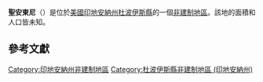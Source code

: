 {{noteTA
|G1=USState
|G2=地名
|G3=Unit
}}
{{Infobox settlement
|official_name            = 聖安東尼
|native_name = Saint Anthony
|settlement_type          = [[非建制地區|非建制地區]]
|image_skyline            = St. Anthony, Indiana.jpg
|imagesize                = 250px
|pushpin_map              = USA Indiana
|pushpin_label            = 聖安東尼
|pushpin_label_position   = top
|pushpin_map_caption      = 聖安東尼在印地安納州的位置
|subdivision_type         = [[世界政區索引|國家]]
|subdivision_type1        = [[美国州份|州份]]
|subdivision_type2        = [[印地安納州行政区划|縣]]
|subdivision_name         = [[美国|美国]]
|subdivision_name1        = [[印地安納州|印地安納州]]
|subdivision_name2        = [[杜波伊斯縣_(印地安納州)|杜波伊斯縣]]
|elevation_ft             = 545
|elevation_m              = 166
|area_total_km2           = 
|area_total_sq_mi         = 
|area_land_km2            = 
|area_land_sq_mi          = 
|area_water_km2           = 
|area_water_sq_mi         = 
|population_as_of         = 2010
|population_footnotes     = 
|population_total         = 
|population_metro         = 
|population_density_km2   = auto
|population_density_sq_mi = auto
|timezone                 = [[北美东部时区|北美东部时区]]
|utc_offset               = -5
|coordinates              = {{coord|38|18|52|N|86|49|36|W|display=inline,title}}
| coor_pinpoint           = 
| coordinates_footnotes   = 
|timezone_DST             = EDT
|utc_offset_DST           = -4
|postal_code_type         = [[美國郵區編號|郵區編號]]
|postal_code              = 47575
|area_code                = {{link-en|电话区号812|Area code 812|812}}
|blank_name = [[地名信息系统|GNIS ID]]
|blank_info = 442481<ref name="GNIS">{{cite gnis|442481|Saint Anthony}}</ref>
}}
'''聖安東尼'''（{{lang-en|Saint Anthony}}）是位於[[美國|美國]][[印地安納州|印地安納州]][[杜波伊斯縣_(印地安納州)|杜波伊斯縣]]的一個[[非建制地區|非建制地區]]。該地的面積和人口皆未知。

== 參考文獻 ==
{{reflist}}

{{杜波伊斯縣 (印地安納州)}}

{{DEFAULTSORT:Saint Anthony}}
[[Category:印地安納州非建制地區|Category:印地安納州非建制地區]]
[[Category:杜波伊斯縣非建制地區_(印地安納州)|Category:杜波伊斯縣非建制地區 (印地安納州)]]

{{Indiana-geo-stub}}